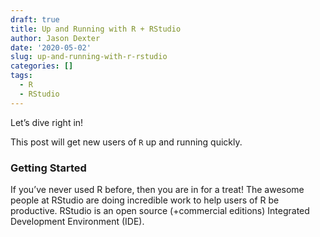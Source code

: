 ```yaml
---
draft: true
title: Up and Running with R + RStudio
author: Jason Dexter
date: '2020-05-02'
slug: up-and-running-with-r-rstudio
categories: []
tags:
  - R
  - RStudio
---
```


Let's dive right in!

This post will get new users of `R` up and running quickly.

### Getting Started

If you've never used R before, then you are in for a treat! The awesome people at RStudio are doing incredible work to help users of R be productive. RStudio is an open source (+commercial editions) Integrated Development Environment (IDE).

